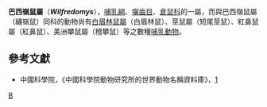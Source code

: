 {{Speciesbox 
| name = 巴西嶺鼠
| taxon = Wilfredomys oenax
| image = 
| image_caption = 
| status = EN | status_system = IUCN3.1
| status_ref = <ref name=iucn>{{IUCN2009.1|assessors= Vieira, E. & Christoff, A. |year=2008|id=23077|title=Wilfredomys oenax|downloaded=[[10_June|10 June]] 2009}}</ref>
| authority = ([[Oldfield_Thomas|Thomas]], 1928)
}}

'''巴西嶺鼠屬'''（'''''Wilfredomys'''''），[[哺乳綱|哺乳綱]]、[[囓齒目|囓齒目]]、[[倉鼠科|倉鼠科]]的一屬，而與巴西嶺鼠屬（繡嶺鼠）同科的動物尚有[[白眉林鼠屬|白眉林鼠屬]]（白眉林鼠）、莖鼠屬（短尾莖鼠）、紅鼻鼠屬（紅鼻鼠）、美洲攀鼠屬（稽攀鼠）等之數種[[哺乳動物|哺乳動物]]。

==參考文獻==
{{reflist}}
*中國科學院，《中國科學院動物研究所的世界動物名稱資料庫》，[https://web.archive.org/web/20050718232917/http://vzd.brim.ac.cn/division/fauna/index.asp]
{{Taxonbar|from=Q1764515}}

[[Category:巴西嶺鼠屬|B]]
{{animal-stub}}